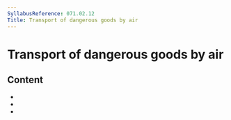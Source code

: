 ```yaml
---
SyllabusReference: 071.02.12
Title: Transport of dangerous goods by air
---
```


# Transport of dangerous goods by air

## Content

- <Link href="071.02.12.01" />
- <Link href="071.02.12.02" />
- <Link href="071.02.12.03" />
